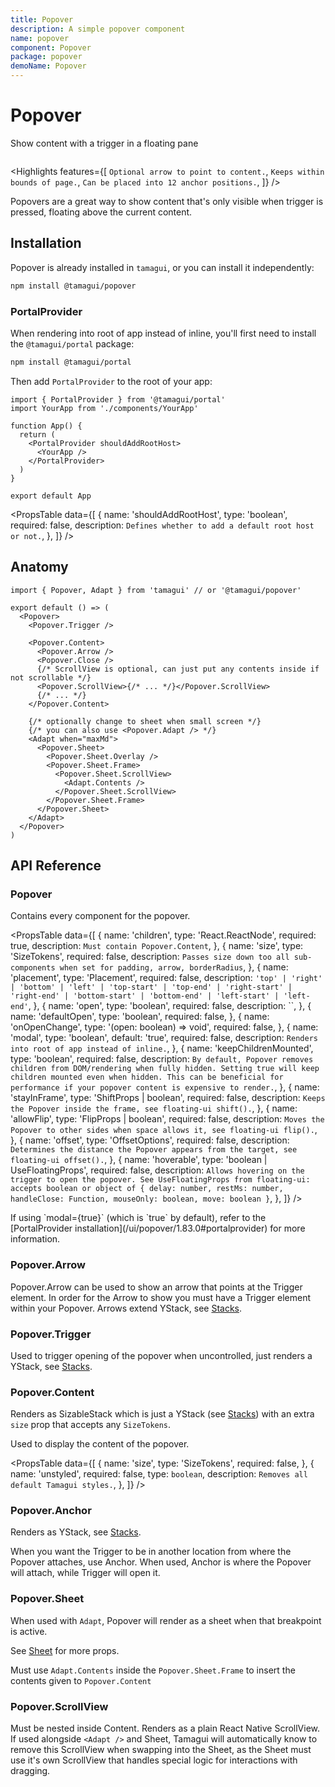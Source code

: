 ```yaml
---
title: Popover
description: A simple popover component
name: popover
component: Popover
package: popover
demoName: Popover
---
```


# Popover

<Description>Show content with a trigger in a floating pane</Description>

<InstallBanner name="@tamagui/popover" />

<HeroContainer showAnimationDriverControl>
  <PopoverDemo />
</HeroContainer>

```tsx hero template=Popover

```

<Highlights
  features={[
    `Optional arrow to point to content.`,
    `Keeps within bounds of page.`,
    `Can be placed into 12 anchor positions.`,
  ]}
/>

Popovers are a great way to show content that's only visible when trigger is pressed, floating above the current content.

## Installation

Popover is already installed in `tamagui`, or you can install it independently:

```bash
npm install @tamagui/popover
```

### PortalProvider

When rendering into root of app instead of inline, you'll first need to install the `@tamagui/portal` package: 

```bash
npm install @tamagui/portal
```

Then add `PortalProvider` to the root of your app:

```tsx fileName="App.tsx"
import { PortalProvider } from '@tamagui/portal'
import YourApp from './components/YourApp'

function App() {
  return (
    <PortalProvider shouldAddRootHost>
      <YourApp />
    </PortalProvider>
  )
}

export default App
```

<PropsTable
  data={[
    {
      name: 'shouldAddRootHost',
      type: 'boolean',
      required: false,
      description: `Defines whether to add a default root host or not.`,
    },
  ]}
/>

## Anatomy

```tsx
import { Popover, Adapt } from 'tamagui' // or '@tamagui/popover'

export default () => (
  <Popover>
    <Popover.Trigger />

    <Popover.Content>
      <Popover.Arrow />
      <Popover.Close />
      {/* ScrollView is optional, can just put any contents inside if not scrollable */}
      <Popover.ScrollView>{/* ... */}</Popover.ScrollView>
      {/* ... */}
    </Popover.Content>

    {/* optionally change to sheet when small screen */}
    {/* you can also use <Popover.Adapt /> */}
    <Adapt when="maxMd">
      <Popover.Sheet>
        <Popover.Sheet.Overlay />
        <Popover.Sheet.Frame>
          <Popover.Sheet.ScrollView>
            <Adapt.Contents />
          </Popover.Sheet.ScrollView>
        </Popover.Sheet.Frame>
      </Popover.Sheet>
    </Adapt>
  </Popover>
)
```

## API Reference

### Popover

Contains every component for the popover.

<PropsTable
  data={[
    {
      name: 'children',
      type: 'React.ReactNode',
      required: true,
      description: `Must contain Popover.Content`,
    },
    {
      name: 'size',
      type: 'SizeTokens',
      required: false,
      description: `Passes size down too all sub-components when set for padding, arrow, borderRadius`,
    },
    {
      name: 'placement',
      type: 'Placement',
      required: false,
      description: `'top' | 'right' | 'bottom' | 'left' | 'top-start' | 'top-end' | 'right-start' | 'right-end' | 'bottom-start' | 'bottom-end' | 'left-start' | 'left-end'`,
    },
    {
      name: 'open',
      type: 'boolean',
      required: false,
      description: ``,
    },
    {
      name: 'defaultOpen',
      type: 'boolean',
      required: false,
    },
    {
      name: 'onOpenChange',
      type: '(open: boolean) => void',
      required: false,
    },
    {
      name: 'modal',
      type: 'boolean',
      default: 'true',
      required: false,
      description: `Renders into root of app instead of inline.`,
    },
    {
      name: 'keepChildrenMounted',
      type: 'boolean',
      required: false,
      description: `By default, Popover removes children from DOM/rendering when fully hidden. Setting true will keep children mounted even when hidden. This can be beneficial for performance if your popover content is expensive to render.`,
    },
    {
      name: 'stayInFrame',
      type: 'ShiftProps | boolean',
      required: false,
      description: `Keeps the Popover inside the frame, see floating-ui shift().`,
    },
    {
      name: 'allowFlip',
      type: 'FlipProps | boolean',
      required: false,
      description: `Moves the Popover to other sides when space allows it, see floating-ui flip().`,
    },
    {
      name: 'offset',
      type: 'OffsetOptions',
      required: false,
      description: `Determines the distance the Popover appears from the target, see floating-ui offset().`,
    },
    {
      name: 'hoverable',
      type: 'boolean | UseFloatingProps',
      required: false,
      description: `Allows hovering on the trigger to open the popover. See UseFloatingProps from floating-ui: accepts boolean or object of { delay: number, restMs: number, handleClose: Function, mouseOnly: boolean, move: boolean }`,
    },
  ]}
/>

<Notice>
  If using `modal={true}` (which is `true` by default), refer to the [PortalProvider installation](/ui/popover/1.83.0#portalprovider) for more information.
</Notice>

### Popover.Arrow

Popover.Arrow can be used to show an arrow that points at the Trigger element. In order for the Arrow to show you must have a Trigger element within your Popover. Arrows extend YStack, see [Stacks](/docs/components/stacks).

### Popover.Trigger

Used to trigger opening of the popover when uncontrolled, just renders a YStack, see [Stacks](/docs/components/stacks).

### Popover.Content

Renders as SizableStack which is just a YStack (see [Stacks](/docs/components/stacks)) with an extra `size` prop that accepts any `SizeTokens`.

Used to display the content of the popover.

<PropsTable
  data={[
    {
      name: 'size',
      type: 'SizeTokens',
      required: false,
    },
    {
      name: 'unstyled',
      required: false,
      type: `boolean`,
      description: `Removes all default Tamagui styles.`,
    },
  ]}
/>

### Popover.Anchor

Renders as YStack, see [Stacks](/docs/components/stacks).

When you want the Trigger to be in another location from where the Popover attaches, use Anchor. When used, Anchor is where the Popover will attach, while Trigger will open it.

### Popover.Sheet

When used with `Adapt`, Popover will render as a sheet when that breakpoint is active.

See [Sheet](/docs/components/sheet) for more props.

Must use `Adapt.Contents` inside the `Popover.Sheet.Frame` to insert the contents given to `Popover.Content`

### Popover.ScrollView

Must be nested inside Content. Renders as a plain React Native ScrollView. If used alongside `<Adapt />` and Sheet, Tamagui will automatically know to remove this ScrollView when swapping into the Sheet, as the Sheet must use it's own ScrollView that handles special logic for interactions with dragging.
